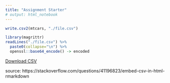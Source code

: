 ```yaml
---
title: "Assignment Starter"
# output: html_notebook
---
```


```r
write.csv2(mtcars, "./file.csv")

library(magrittr)
readLines("./file.csv") %>% 
  paste0(collapse="\n") %>% 
  openssl::base64_encode() -> encoded
```

[Download CSV](`r sprintf('data:text/csv;base64,%s', encoded)`)

source: https://stackoverflow.com/questions/41196823/embed-csv-in-html-rmarkdown
